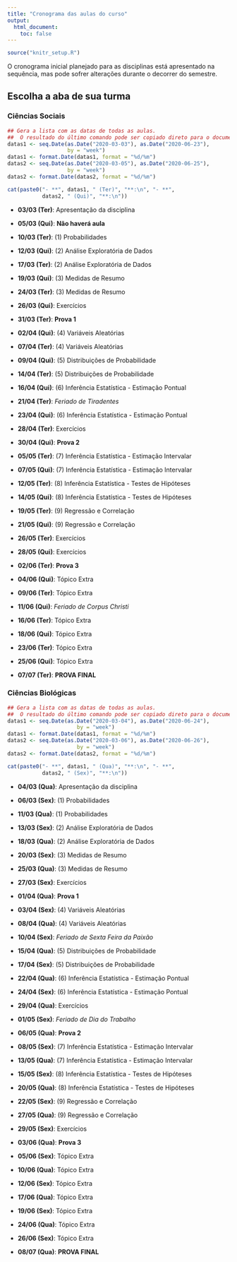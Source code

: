 ```yaml
---
title: "Cronograma das aulas do curso"
output: 
  html_document:
    toc: false
---
```


```r
source("knitr_setup.R")
```


O cronograma inicial planejado para as disciplinas 
está apresentado na sequência, mas pode sofrer alterações durante o 
decorrer do semestre.

## Escolha a aba de sua turma {.tabset}

### Ciências Sociais

```r
## Gera a lista com as datas de todas as aulas. 
##  O resultado do último comando pode ser copiado direto para o documento
datas1 <- seq.Date(as.Date("2020-03-03"), as.Date("2020-06-23"),
                   by = "week")
datas1 <- format.Date(datas1, format = "%d/%m")
datas2 <- seq.Date(as.Date("2020-03-05"), as.Date("2020-06-25"),
                   by = "week")
datas2 <- format.Date(datas2, format = "%d/%m")

cat(paste0("- **", datas1, " (Ter)", "**:\n", "- **",
           datas2, " (Qui)", "**:\n"))
```

- **03/03 (Ter)**: Apresentação da disciplina
- **05/03 (Qui)**: **Não haverá aula**
 - **10/03 (Ter)**: (1) Probabilidades
- **12/03 (Qui)**: (2) Análise Exploratória de Dados
 - **17/03 (Ter)**: (2) Análise Exploratória de Dados
- **19/03 (Qui)**: (3) Medidas de Resumo
 - **24/03 (Ter)**: (3) Medidas de Resumo
- **26/03 (Qui)**: Exercícios
 - **31/03 (Ter)**: **Prova 1**

- **02/04 (Qui)**: (4) Variáveis Aleatórias
 - **07/04 (Ter)**: (4) Variáveis Aleatórias
- **09/04 (Qui)**: (5) Distribuições de Probabilidade
 - **14/04 (Ter)**: (5) Distribuições de Probabilidade
- **16/04 (Qui)**: (6) Inferência Estatística - Estimação Pontual
 - **21/04 (Ter)**: *Feriado de Tiradentes*
- **23/04 (Qui)**: (6) Inferência Estatística - Estimação Pontual
 - **28/04 (Ter)**: Exercícios
- **30/04 (Qui)**: **Prova 2**

 - **05/05 (Ter)**: (7) Inferência Estatística - Estimação Intervalar
- **07/05 (Qui)**: (7) Inferência Estatística - Estimação Intervalar
 - **12/05 (Ter)**: (8) Inferência Estatística - Testes de Hipóteses
- **14/05 (Qui)**: (8) Inferência Estatística - Testes de Hipóteses
 - **19/05 (Ter)**: (9) Regressão e Correlação
- **21/05 (Qui)**:  (9) Regressão e Correlação
 - **26/05 (Ter)**: Exercícios
- **28/05 (Qui)**: Exercícios
 - **02/06 (Ter)**: **Prova 3**
 
- **04/06 (Qui)**: Tópico Extra
 - **09/06 (Ter)**: Tópico Extra
- **11/06 (Qui)**: *Feriado de Corpus Christi*
 - **16/06 (Ter)**: Tópico Extra
- **18/06 (Qui)**: Tópico Extra
 - **23/06 (Ter)**: Tópico Extra
- **25/06 (Qui)**: Tópico Extra

- **07/07 (Ter)**: **PROVA FINAL**





### Ciências Biológicas

```r
## Gera a lista com as datas de todas as aulas. 
##  O resultado do último comando pode ser copiado direto para o documento
datas1 <- seq.Date(as.Date("2020-03-04"), as.Date("2020-06-24"),
                      by = "week")
datas1 <- format.Date(datas1, format = "%d/%m")
datas2 <- seq.Date(as.Date("2020-03-06"), as.Date("2020-06-26"),
                      by = "week")
datas2 <- format.Date(datas2, format = "%d/%m")

cat(paste0("- **", datas1, " (Qua)", "**:\n", "- **",
           datas2, " (Sex)", "**:\n"))
```

- **04/03 (Qua)**: Apresentação da disciplina
- **06/03 (Sex)**: (1) Probabilidades
 - **11/03 (Qua)**: (1) Probabilidades
- **13/03 (Sex)**: (2) Análise Exploratória de Dados
 - **18/03 (Qua)**: (2) Análise Exploratória de Dados
- **20/03 (Sex)**: (3) Medidas de Resumo
 - **25/03 (Qua)**: (3) Medidas de Resumo
- **27/03 (Sex)**: Exercícios
 - **01/04 (Qua)**: **Prova 1**
 
- **03/04 (Sex)**: (4) Variáveis Aleatórias
 - **08/04 (Qua)**: (4) Variáveis Aleatórias
- **10/04 (Sex)**: *Feriado de Sexta Feira da Paixão*
 - **15/04 (Qua)**: (5) Distribuições de Probabilidade
- **17/04 (Sex)**: (5) Distribuições de Probabilidade
 - **22/04 (Qua)**: (6) Inferência Estatística - Estimação Pontual
- **24/04 (Sex)**: (6) Inferência Estatística - Estimação Pontual
 - **29/04 (Qua)**: Exercícios
- **01/05 (Sex)**: *Feriado de Dia do Trabalho*
 - **06/05 (Qua)**: **Prova 2**
 
- **08/05 (Sex)**: (7) Inferência Estatística - Estimação Intervalar
 - **13/05 (Qua)**: (7) Inferência Estatística - Estimação Intervalar
- **15/05 (Sex)**: (8) Inferência Estatística - Testes de Hipóteses
 - **20/05 (Qua)**: (8) Inferência Estatística - Testes de Hipóteses
- **22/05 (Sex)**: (9) Regressão e Correlação
 - **27/05 (Qua)**: (9) Regressão e Correlação
- **29/05 (Sex)**: Exercícios
 - **03/06 (Qua)**: **Prova 3**
 
- **05/06 (Sex)**: Tópico Extra
 - **10/06 (Qua)**: Tópico Extra
- **12/06 (Sex)**: Tópico Extra
 - **17/06 (Qua)**: Tópico Extra
- **19/06 (Sex)**: Tópico Extra
 - **24/06 (Qua)**: Tópico Extra
- **26/06 (Sex)**: Tópico Extra

- **08/07 (Qua)**: **PROVA FINAL**










